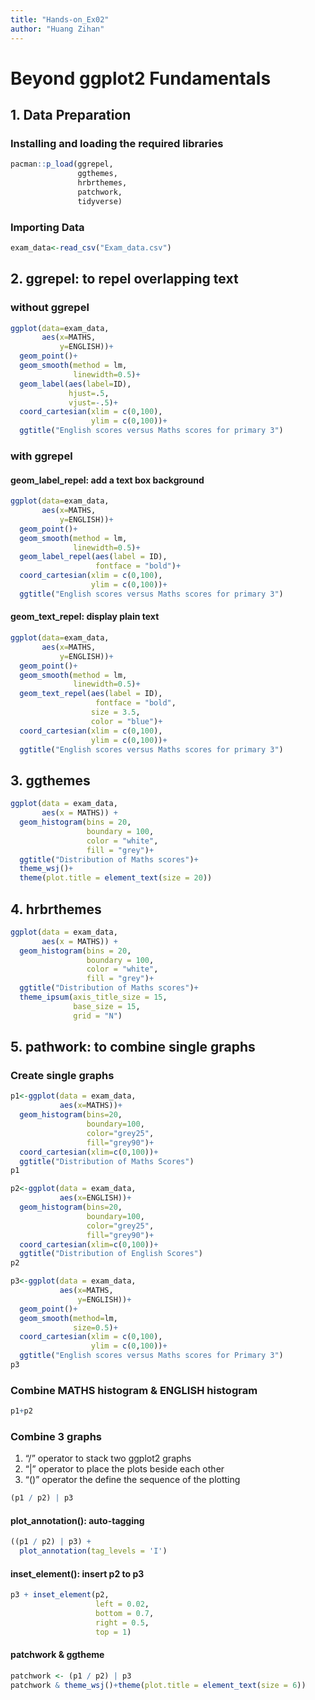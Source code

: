 ```yaml
---
title: "Hands-on_Ex02"
author: "Huang Zihan"
---
```


# Beyond ggplot2 Fundamentals

## 1. Data Preparation

### Installing and loading the required libraries

```r
pacman::p_load(ggrepel,
               ggthemes,
               hrbrthemes,
               patchwork,
               tidyverse)
```

### Importing Data

```r
exam_data<-read_csv("Exam_data.csv")
```

## 2. ggrepel: to repel overlapping text

### without ggrepel

```r
ggplot(data=exam_data,
       aes(x=MATHS,
           y=ENGLISH))+
  geom_point()+
  geom_smooth(method = lm,
              linewidth=0.5)+
  geom_label(aes(label=ID),
             hjust=.5,
             vjust=-.5)+
  coord_cartesian(xlim = c(0,100),
                  ylim = c(0,100))+
  ggtitle("English scores versus Maths scores for primary 3")
```

### with ggrepel

#### geom_label_repel: add a text box background

```r
ggplot(data=exam_data,
       aes(x=MATHS,
           y=ENGLISH))+
  geom_point()+
  geom_smooth(method = lm,
              linewidth=0.5)+
  geom_label_repel(aes(label = ID),
                   fontface = "bold")+
  coord_cartesian(xlim = c(0,100),
                  ylim = c(0,100))+
  ggtitle("English scores versus Maths scores for primary 3")
```

#### geom_text_repel: display plain text

```r
ggplot(data=exam_data,
       aes(x=MATHS,
           y=ENGLISH))+
  geom_point()+
  geom_smooth(method = lm,
              linewidth=0.5)+
  geom_text_repel(aes(label = ID),
                   fontface = "bold",
                  size = 3.5,
                  color = "blue")+
  coord_cartesian(xlim = c(0,100),
                  ylim = c(0,100))+
  ggtitle("English scores versus Maths scores for primary 3")
```

## 3. ggthemes

```r
ggplot(data = exam_data,
       aes(x = MATHS)) +
  geom_histogram(bins = 20,
                 boundary = 100,
                 color = "white",
                 fill = "grey")+
  ggtitle("Distribution of Maths scores")+
  theme_wsj()+
  theme(plot.title = element_text(size = 20))
```

## 4. hrbrthemes

```r
ggplot(data = exam_data,
       aes(x = MATHS)) +
  geom_histogram(bins = 20,
                 boundary = 100,
                 color = "white",
                 fill = "grey")+
  ggtitle("Distribution of Maths scores")+
  theme_ipsum(axis_title_size = 15,
              base_size = 15,
              grid = "N")
```

## 5. pathwork: to combine single graphs

### Create single graphs

```r
p1<-ggplot(data = exam_data,
           aes(x=MATHS))+
  geom_histogram(bins=20,
                 boundary=100,
                 color="grey25",
                 fill="grey90")+
  coord_cartesian(xlim=c(0,100))+
  ggtitle("Distribution of Maths Scores")
p1
```

```r
p2<-ggplot(data = exam_data,
           aes(x=ENGLISH))+
  geom_histogram(bins=20,
                 boundary=100,
                 color="grey25",
                 fill="grey90")+
  coord_cartesian(xlim=c(0,100))+
  ggtitle("Distribution of English Scores")
p2
```

```r
p3<-ggplot(data = exam_data,
           aes(x=MATHS,
               y=ENGLISH))+
  geom_point()+
  geom_smooth(method=lm,
              size=0.5)+
  coord_cartesian(xlim = c(0,100),
                  ylim = c(0,100))+
  ggtitle("English scores versus Maths scores for Primary 3")
p3
```

### Combine MATHS histogram & ENGLISH histogram

```r
p1+p2
```

### Combine 3 graphs

1.  “/” operator to stack two ggplot2 graphs
2.  “\|” operator to place the plots beside each other
3.  “()” operator the define the sequence of the plotting

```r
(p1 / p2) | p3
```

#### plot_annotation(): auto-tagging

```r
((p1 / p2) | p3) + 
  plot_annotation(tag_levels = 'I')
```

#### inset_element(): insert p2 to p3

```r
p3 + inset_element(p2, 
                   left = 0.02, 
                   bottom = 0.7, 
                   right = 0.5, 
                   top = 1)
```

#### patchwork & ggtheme

```r
patchwork <- (p1 / p2) | p3
patchwork & theme_wsj()+theme(plot.title = element_text(size = 6))
```
